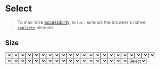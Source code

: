 

# Select

> To maximize [accessibility](https://www.w3.org/WAI/ARIA/apg/patterns/listbox/), `Select` extends the browser's native [`<select>`](https://developer.mozilla.org/en-US/docs/Web/HTML/Element/select) element.

## Size

<DesignComponentsDisplay className="grid-cols-2 lg:grid-cols-4">
  <Select size="sm" children={<option>Select</option>} />
  <Select size="md" children={<option>Select</option>} />
  <Select size="lg" children={<option>Select</option>} />
  <Select size="xl" children={<option>Select</option>} />
</DesignComponentsDisplay>

## Variant

<DesignComponentsDisplay className="grid-cols-2 lg:grid-cols-4">
  <Select variant="primary" children={<option>Select</option>} />
  <Select variant="secondary" children={<option>Select</option>} />
  <Select variant="outline" children={<option>Select</option>} />
  <Select variant="ghost" children={<option>Select</option>} />
</DesignComponentsDisplay>

## Intent

<DesignComponentsDisplay className="grid-cols-2 md:grid-cols-3 lg:grid-cols-6">
  <Select variant="primary" intent="none" children={<option>Select</option>} />
  <Select variant="primary" intent="primary" children={<option>Select</option>} />
  <Select variant="primary" intent="fail" children={<option>Select</option>} />
  <Select variant="primary" intent="success" children={<option>Select</option>} />
  <Select variant="primary" intent="warning" children={<option>Select</option>} />
  <Select variant="primary" intent="orange" children={<option>Select</option>} />
  <Select variant="secondary" intent="none" children={<option>Select</option>} />
  <Select variant="secondary" intent="primary" children={<option>Select</option>} />
  <Select variant="secondary" intent="fail" children={<option>Select</option>} />
  <Select variant="secondary" intent="success" children={<option>Select</option>} />
  <Select variant="secondary" intent="warning" children={<option>Select</option>} />
  <Select variant="secondary" intent="orange" children={<option>Select</option>} />
  <Select variant="outline" intent="none" children={<option>Select</option>} />
  <Select variant="outline" intent="primary" children={<option>Select</option>} />
  <Select variant="outline" intent="fail" children={<option>Select</option>} />
  <Select variant="outline" intent="success" children={<option>Select</option>} />
  <Select variant="outline" intent="warning" children={<option>Select</option>} />
  <Select variant="outline" intent="orange" children={<option>Select</option>} />
  <Select variant="ghost" intent="none" children={<option>Select</option>} />
  <Select variant="ghost" intent="primary" children={<option>Select</option>} />
  <Select variant="ghost" intent="fail" children={<option>Select</option>} />
  <Select variant="ghost" intent="success" children={<option>Select</option>} />
  <Select variant="ghost" intent="warning" children={<option>Select</option>} />
  <Select variant="ghost" intent="orange" children={<option>Select</option>} />
</DesignComponentsDisplay>

## Disabled

<DesignComponentsDisplay className="grid-cols-2 lg:grid-cols-4">
  <Select variant="primary" children={<option>Select</option>} />
  <Select variant="primary" children={<option>Select</option>} disabled />
  <Select variant="secondary" children={<option>Select</option>} />
  <Select variant="secondary" children={<option>Select</option>} disabled />
  <Select variant="outline" children={<option>Select</option>} />
  <Select variant="outline" children={<option>Select</option>} disabled />
  <Select variant="ghost" children={<option>Select</option>} />
  <Select variant="ghost" children={<option>Select</option>} disabled />
</DesignComponentsDisplay>

## Right icon

To override the default `ChevronDown` icon (from [`lucide-react`](https://lucide.dev)), you may pass a custom icon component to the `rightIcon` prop.

<DesignComponentsDisplay className="grid-cols-1">
  <Select rightIcon={<Circle />} children={<option>Select</option>} />
</DesignComponentsDisplay>

  <DesignLayout name="Select" selected="/design/component/select">
    {children}
  </DesignLayout>
);
